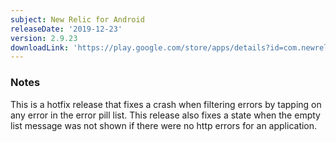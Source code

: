 ```yaml
---
subject: New Relic for Android
releaseDate: '2019-12-23'
version: 2.9.23
downloadLink: 'https://play.google.com/store/apps/details?id=com.newrelic.rpm'
---
```


### Notes

This is a hotfix release that fixes a crash when filtering errors by tapping on any error in the error pill list. This release also fixes a state when the empty list message was not shown if there were no http errors for an application.
